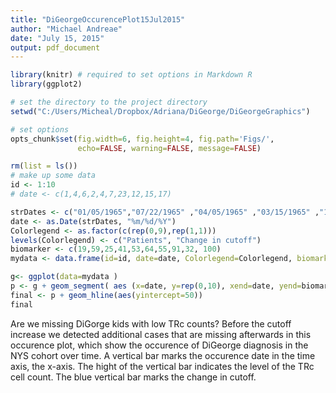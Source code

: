 ```yaml
---
title: "DiGeorgeOccurencePlot15Jul2015"
author: "Michael Andreae"
date: "July 15, 2015"
output: pdf_document
---
```





```r
library(knitr) # required to set options in Markdown R
library(ggplot2)
```



```r

# set the directory to the project directory
setwd("C:/Users/Micheal/Dropbox/Adriana/DiGeorge/DiGeorgeGraphics")

# set options
opts_chunk$set(fig.width=6, fig.height=4, fig.path='Figs/',
               echo=FALSE, warning=FALSE, message=FALSE)
```


```r
rm(list = ls())
# make up some data
id <- 1:10
# date <- c(1,4,6,2,4,7,23,12,15,17)

strDates <- c("01/05/1965","07/22/1965" ,"04/05/1965" ,"03/15/1965" ,"11/05/1965" ,"09/10/1965" ,"04/18/1965" ,"01/27/1965" ,"04/29/1965" ,"06/01/1965")
date <- as.Date(strDates, "%m/%d/%Y")
Colorlegend <- as.factor(c(rep(0,9),rep(1,1)))
levels(Colorlegend) <- c("Patients", "Change in cutoff")
biomarker <- c(19,59,25,41,53,64,55,91,32, 100)
mydata <- data.frame(id=id, date=date, Colorlegend=Colorlegend, biomarker=biomarker)
```

```r
g<- ggplot(data=mydata )
p <- g + geom_segment( aes (x=date, y=rep(0,10), xend=date, yend=biomarker, color=Colorlegend)) 
final <- p + geom_hline(aes(yintercept=50))
final
```

Are we missing DiGorge kids with low TRc counts? Before the cutoff increase we detected additional cases that are missing afterwards in this occurence plot, which show the occurence of DiGeorge diagnosis in the NYS cohort over time. A vertical bar marks the occurence date in the time axis, the x-axis. The hight of the vertical bar indicates the level of the TRc cell count. The blue vertical bar marks the change in cutoff.